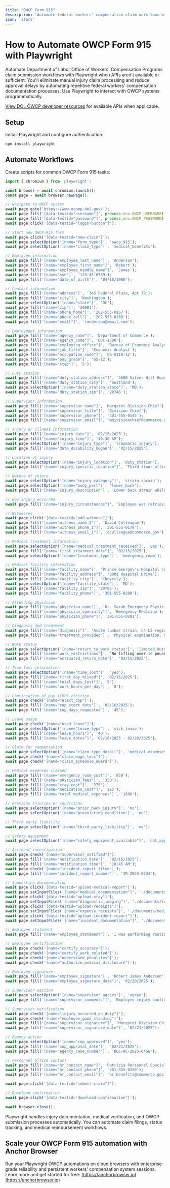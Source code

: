 ```yaml
---
title: "OWCP Form 915"
description: "Automate federal workers' compensation claim workflows with Playwright when APIs aren't available."
icon: 'stars'
---
```


# How to Automate OWCP Form 915 with Playwright

Automate Department of Labor Office of Workers' Compensation Programs claim submission workflows with Playwright when APIs aren't available or sufficient. You'll eliminate manual injury claim processing and reduce approval delays by automating repetitive federal workers' compensation documentation processes. Use Playwright to interact with OWCP systems programmatically.

[View DOL OWCP developer resources](https://www.dol.gov/agencies/owcp) for available APIs when applicable.


## Setup

Install Playwright and configure authentication:
```bash
npm install playwright
```

## Automate Workflows

Create scripts for common OWCP Form 915 tasks:

```JavaScript
import { chromium } from 'playwright';

const browser = await chromium.launch();
const page = await browser.newPage();

// Navigate to OWCP system
await page.goto('https://www.ecomp.dol.gov/');
await page.fill('[data-testid="username"]', process.env.OWCP_USERNAME);
await page.fill('[data-testid="password"]', process.env.OWCP_PASSWORD);
await page.click('[data-testid="login-button"]');

// Start new OWCP-915 form
await page.click('[data-testid="new-claim"]');
await page.selectOption('[name="form_type"]', 'owcp_915');
await page.selectOption('[name="claim_type"]', 'medical_benefits');

// Employee information
await page.fill('[name="employee_last_name"]', 'Anderson');
await page.fill('[name="employee_first_name"]', 'Robert');
await page.fill('[name="employee_middle_name"]', 'James');
await page.fill('[name="ssn"]', '123-45-6789');
await page.fill('[name="date_of_birth"]', '04/18/1980');

// Contact information
await page.fill('[name="address"]', '345 Federal Plaza, Apt 7B');
await page.fill('[name="city"]', 'Washington');
await page.selectOption('[name="state"]', 'DC');
await page.fill('[name="zip"]', '20001');
await page.fill('[name="phone_home"]', '202-555-0167');
await page.fill('[name="phone_cell"]', '202-555-0168');
await page.fill('[name="email"]', 'randerson@email.com');

// Employment information
await page.fill('[name="agency_name"]', 'Department of Commerce');
await page.fill('[name="agency_code"]', 'DOC-1300');
await page.fill('[name="employing_office"]', 'Bureau of Economic Analysis');
await page.fill('[name="job_title"]', 'Economic Analyst');
await page.fill('[name="occupation_code"]', 'GS-0110-12');
await page.fill('[name="pay_grade"]', 'GS-12');
await page.fill('[name="step"]', '5');

// Duty station
await page.fill('[name="duty_station_address"]', '4600 Silver Hill Road');
await page.fill('[name="duty_station_city"]', 'Suitland');
await page.selectOption('[name="duty_station_state"]', 'MD');
await page.fill('[name="duty_station_zip"]', '20746');

// Supervisor information
await page.fill('[name="supervisor_name"]', 'Margaret Division Chief');
await page.fill('[name="supervisor_title"]', 'Division Chief');
await page.fill('[name="supervisor_phone"]', '301-555-0145');
await page.fill('[name="supervisor_email"]', 'mdivisionchief@commerce.gov');

// Injury or illness information
await page.fill('[name="injury_date"]', '02/15/2025');
await page.fill('[name="injury_time"]', '10:30 AM');
await page.selectOption('[name="injury_type"]', 'traumatic_injury');
await page.fill('[name="date_disability_began"]', '02/15/2025');

// Location of injury
await page.selectOption('[name="injury_location"]', 'duty_station');
await page.fill('[name="injury_specific_location"]', 'Third floor office, Room 315');

// Nature of injury
await page.selectOption('[name="injury_category"]', 'strain_sprain');
await page.selectOption('[name="body_part"]', 'lower_back');
await page.fill('[name="injury_description"]', 'Lower back strain while lifting heavy box of documents from floor to desk. Immediate sharp pain in lumbar region.');

// How injury occurred
await page.fill('[name="injury_circumstances"]', 'Employee was retrieving archived files from storage boxes. Lifted approximately 40-pound box using improper technique. Felt immediate pain and muscle spasm in lower back. Unable to continue work duties.');

// Witnesses
await page.click('[data-testid="add-witness"]');
await page.fill('[name="witness_name_1"]', 'David Colleague');
await page.fill('[name="witness_phone_1"]', '301-555-0178');
await page.fill('[name="witness_email_1"]', 'dcolleague@commerce.gov');

// Medical treatment information
await page.selectOption('[name="medical_treatment_received"]', 'yes');
await page.fill('[name="first_treatment_date"]', '02/15/2025');
await page.selectOption('[name="treatment_type"]', 'emergency_room');

// Medical facility information
await page.fill('[name="facility_name"]', 'Prince George\'s Hospital Center');
await page.fill('[name="facility_address"]', '3001 Hospital Drive');
await page.fill('[name="facility_city"]', 'Cheverly');
await page.selectOption('[name="facility_state"]', 'MD');
await page.fill('[name="facility_zip"]', '20785');
await page.fill('[name="facility_phone"]', '301-555-0200');

// Attending physician
await page.fill('[name="physician_name"]', 'Dr. Sarah Emergency Physician');
await page.fill('[name="physician_specialty"]', 'Emergency Medicine');
await page.fill('[name="physician_phone"]', '301-555-0201');

// Diagnosis and treatment
await page.fill('[name="diagnosis"]', 'Acute lumbar strain, L4-L5 region');
await page.fill('[name="treatment_provided"]', 'Physical examination, X-rays, pain medication, muscle relaxants, ice therapy, ergonomic counseling');

// Work status
await page.selectOption('[name="return_to_work_status"]', 'limited_duty');
await page.fill('[name="work_restrictions']', 'No lifting over 10 pounds, no bending or twisting, frequent position changes, ergonomic chair required');
await page.fill('[name="estimated_return_date"]', '03/15/2025');

// Time loss information
await page.selectOption('[name="time_lost"]', 'yes');
await page.fill('[name="first_day_missed"]', '02/16/2025');
await page.fill('[name="total_days_lost"]', '5');
await page.fill('[name="work_hours_per_day"]', '8');

// Continuation of pay (COP) election
await page.check('[name="elect_cop"]');
await page.fill('[name="cop_start_date"]', '02/16/2025');
await page.fill('[name="cop_days_requested"]', '45');

// Leave usage
await page.check('[name="used_leave"]');
await page.selectOption('[name="leave_type"]', 'sick_leave');
await page.fill('[name="leave_hours"]', '40');
await page.fill('[name="leave_dates"]', '02/16/2025 - 02/20/2025');

// Claim for compensation
await page.selectOption('[name="claim_type_detail"]', 'medical_expenses');
await page.check('[name="claim_wage_loss"]');
await page.check('[name="claim_schedule_award"]');

// Medical expenses claimed
await page.fill('[name="emergency_room_cost"]', '850');
await page.fill('[name="physician_fees"]', '350');
await page.fill('[name="xray_cost"]', '275');
await page.fill('[name="medication_cost"]', '125');
await page.fill('[name="total_medical_expenses"]', '1600');

// Previous injuries or conditions
await page.selectOption('[name="prior_back_injury"]', 'no');
await page.selectOption('[name="preexisting_condition"]', 'no');

// Third party liability
await page.selectOption('[name="third_party_liability"]', 'no');

// Safety equipment
await page.selectOption('[name="safety_equipment_available"]', 'not_applicable');

// Accident investigation
await page.check('[name="supervisor_notified"]');
await page.fill('[name="notification_date"]', '02/15/2025');
await page.fill('[name="notification_time"]', '10:45 AM');
await page.check('[name="incident_report_filed"]');
await page.fill('[name="incident_report_number"]', 'IR-2025-0234');

// Supporting documentation
await page.click('[data-testid="upload-medical-report"]');
await page.setInputFiles('[name="medical_documentation"]', './documents/er_report.pdf');
await page.click('[data-testid="upload-xray"]');
await page.setInputFiles('[name="diagnostic_imaging"]', './documents/lumbar_xray_report.pdf');
await page.click('[data-testid="upload-receipts"]');
await page.setInputFiles('[name="expense_receipts"]', './documents/medical_receipts.pdf');
await page.click('[data-testid="upload-incident-report"]');
await page.setInputFiles('[name="incident_documentation"]', './documents/supervisor_incident_report.pdf');

// Employee statement
await page.fill('[name="employee_statement"]', 'I was performing routine work duties retrieving archived files when injury occurred. I have consistently followed all safety protocols. The injury was purely accidental and occurred in the normal course of my federal employment.');

// Employee certification
await page.check('[name="certify_accuracy"]');
await page.check('[name="certify_work_related"]');
await page.check('[name="understand_penalties"]');
await page.check('[name="authorize_medical_disclosure"]');

// Employee signature
await page.fill('[name="employee_signature"]', 'Robert James Anderson');
await page.fill('[name="employee_signature_date"]', '02/20/2025');

// Supervisor section
await page.selectOption('[name="supervisor_agrees"]', 'agree');
await page.fill('[name="supervisor_comments"]', 'Employee injury confirmed. Witnessed by coworker. Employee followed reporting procedures. Limited duty assignment available upon medical clearance.');

// Supervisor verification
await page.check('[name="injury_occurred_on_duty"]');
await page.check('[name="employee_good_standing"]');
await page.fill('[name="supervisor_signature"]', 'Margaret Division Chief');
await page.fill('[name="supervisor_signature_date"]', '02/21/2025');

// Agency action
await page.selectOption('[name="cop_approved"]', 'yes');
await page.fill('[name="cop_approval_date"]', '02/21/2025');
await page.fill('[name="agency_case_number"]', 'DOC-WC-2025-0456');

// Personnel office contact
await page.fill('[name="hr_contact_name"]', 'Patricia Personnel Specialist');
await page.fill('[name="hr_contact_phone"]', '301-555-0150');
await page.fill('[name="hr_contact_email"]', 'hr.benefits@commerce.gov');

await page.click('[data-testid="submit-claim"]');

// Download confirmation
await page.click('[data-testid="download-confirmation"]');

await browser.close();
```

Playwright handles injury documentation, medical verification, and OWCP submission processes automatically. You can automate claim filings, status tracking, and medical reimbursement workflows.


## Scale your OWCP Form 915 automation with Anchor Browser

Run your Playwright OWCP automations on cloud browsers with enterprise-grade reliability and persistent workers' compensation system sessions. Learn more and get started for free: [https://anchorbrowser.io](https://anchorbrowser.io)
